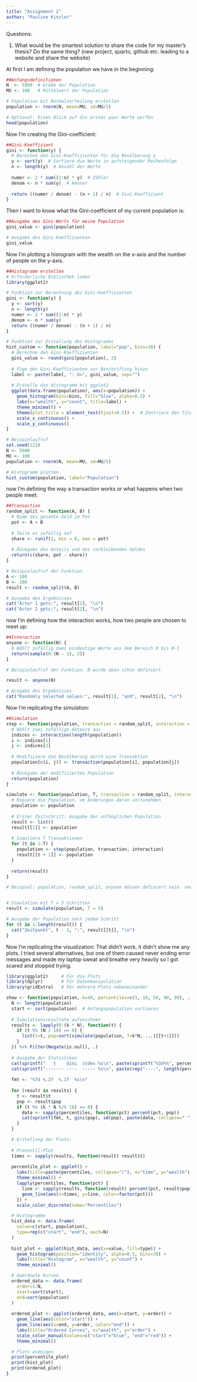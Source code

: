 ```yaml
---
title: "Assignment 2"
author: "Pauline Kinzler"
---
```


Questions:

1.  What would be the smartest solution to share the code for my master’s thesis? Do the same thing? (new project, quarto, github etc. leading to a website and share the website)

At first I am defining the population we have in the beginning:

```r
##Anfangsdefinitionen
N  <- 5000  # Größe der Population
MU <- 100   # Mittelwert der Population

# Population mit Normalverteilung erstellen
population <- rnorm(N, mean=MU, sd=MU/5)

# Optional: Einen Blick auf die ersten paar Werte werfen
head(population)
```

Now I'm creating the Gini-coefficient:

```r
##Gini-Koeffizient
gini <- function(y) {
  # Berechne den Gini-Koeffizienten für die Bevölkerung y
  y <- sort(y)  # Sortiere die Werte in aufsteigender Reihenfolge
  n <- length(y)  # Anzahl der Werte
  
  numer <- 2 * sum((1:n) * y)  # Zähler
  denom <- n * sum(y)  # Nenner
  
  return ((numer / denom) - (n + 1) / n)  # Gini-Koeffizient
}
```

Then I want to know what the Gini-coefficient of my current population is:

```r
##Ausgabe des Gini-Werts für meine Population
gini_value <- gini(population)

# Ausgabe des Gini-Koeffizienten
gini_value
```

Now I'm plotting a histogram with the wealth on the x-axis and the number of people on the y-axis.

```r
##Histogramm erstellen
# Erforderliche Bibliothek laden
library(ggplot2)

# Funktion zur Berechnung des Gini-Koeffizienten
gini <- function(y) {
  y <- sort(y)
  n <- length(y)
  numer <- 2 * sum((1:n) * y)
  denom <- n * sum(y)
  return ((numer / denom) - (n + 1) / n)
}

# Funktion zur Erstellung des Histogramms
hist_custom <- function(population, label="pop", bins=30) {
  # Berechne den Gini-Koeffizienten
  gini_value <- round(gini(population), 2)
  
  # Füge den Gini-Koeffizienten zur Beschriftung hinzu
  label <- paste(label, ": G=", gini_value, sep="")
  
  # Erstelle das Histogramm mit ggplot2
  ggplot(data.frame(population), aes(x=population)) +
    geom_histogram(bins=bins, fill="blue", alpha=0.5) +
    labs(x="wealth", y="count", title=label) +
    theme_minimal() +
    theme(plot.title = element_text(hjust=0.5)) +  # Zentriere den Titel
    scale_x_continuous() +
    scale_y_continuous()
}

# Beispielaufruf
set.seed(123)
N <- 5000
MU <- 100
population <- rnorm(N, mean=MU, sd=MU/5)

# Histogramm plotten
hist_custom(population, label="Population")

```

now I'm defining the way a transaction works or what happens when two people meet:

```r
##Transaction
random_split <- function(A, B) {
  # Nimm das gesamte Geld im Pot
  pot <- A + B
  
  # Teile es zufällig auf
  share <- runif(1, min = 0, max = pot)
  
  # Rückgabe des Anteils und des verbleibenden Geldes
  return(c(share, pot - share))
}

# Beispielaufruf der Funktion
A <- 100
B <- 200
result <- random_split(A, B)

# Ausgabe des Ergebnisses
cat("Actor 1 gets:", result[1], "\n")
cat("Actor 2 gets:", result[2], "\n")
```

now I'm defining how the interaction works, how two people are chosen to meet up:

```r
##Interaction
anyone <- function(N) {
  # Wählt zufällig zwei eindeutige Werte aus dem Bereich 0 bis N-1
  return(sample(0:(N - 1), 2))
}

# Beispielaufruf der Funktion. N wurde oben schon definiert

result <- anyone(N)

# Ausgabe des Ergebnisses
cat("Randomly selected values:", result[1], "and", result[2], "\n")
```

Now I'm replicating the simulation:

```r
##Simulation
step <- function(population, transaction = random_split, interaction = anyone) {
  # Wählt zwei zufällige Akteure aus
  indices <- interaction(length(population))
  i <- indices[1]
  j <- indices[2]
  
  # Modifiziere die Bevölkerung durch eine Transaktion
  population[c(i, j)] <- transaction(population[i], population[j])
  
  # Rückgabe der modifizierten Population
  return(population)
}

```

```r
simulate <- function(population, T, transaction = random_split, interaction = anyone) {
  # Kopiere die Population, um Änderungen daran vorzunehmen
  population <- population
  
  # Erster Zeitschritt: Ausgabe der anfänglichen Population
  result <- list()
  result[[1]] <- population
  
  # Simuliere T Transaktionen
  for (t in 1:T) {
    population <- step(population, transaction, interaction)
    result[[t + 1]] <- population
  }
  
  return(result)
}

```

```r
# Beispiel: population, random_split, anyone müssen definiert sein. und N und population auch


# Simulation mit T = 5 Schritten
result <- simulate(population, T = 5)

# Ausgabe der Population nach jedem Schritt
for (t in 1:length(result)) {
  cat("Zeitpunkt", t - 1, ":", result[[t]], "\n")
}

```

Now I'm replicating the visualization: That didn't work, it didn't show me any plots. I tried several alternatives, but one of them caused never ending error messages and made my laptop sweat and breathe very heavily so I got scared and stopped trying.

```r
library(ggplot2)     # Für die Plots
library(dplyr)       # Für Datenmanipulation
library(gridExtra)   # Für mehrere Plots nebeneinander

show <- function(population, k=40, percentiles=c(1, 10, 50, 90, 99), ...) {
  N <- length(population)
  start <- sort(population)  # Anfangspopulation sortieren
  
  # Simulationsresultate aufzeichnen
  results <- lapply(0:(k * N), function(t) {
    if (t %% (N / 10) == 0) {
      list(t=t, pop=sort(simulate(population, T=k*N, ...)[[t+1]]))
    }
  }) %>% Filter(Negate(is.null), .)
  
  # Ausgabe der Statistiken
  cat(sprintf("   t    Gini  stdev %s\n", paste(sprintf("%3d%%", percentiles), collapse=" ")))
  cat(sprintf("------- ----  ----- %s\n", paste(rep("----", length(percentiles)), collapse=" ")))
  
  fmt <- "%7d %.2f  %.1f  %s\n"
  
  for (result in results) {
    t <- result$t
    pop <- result$pop
    if (t %% (k * N %/% 10) == 0) {
      data <- sapply(percentiles, function(pct) percent(pct, pop))
      cat(sprintf(fmt, t, gini(pop), sd(pop), paste(data, collapse=" ")))
    }
  }

  # Erstellung der Plots:
  
  # Prozentil-Plot
  times <- sapply(results, function(result) result$t)
  
  percentile_plot <- ggplot() +
    labs(title=paste(percentiles, collapse="/"), x="time", y="wealth") +
    theme_minimal() +
    lapply(percentiles, function(pct) {
      line <- sapply(results, function(result) percent(pct, result$pop))
      geom_line(aes(x=times, y=line, color=factor(pct)))
    }) +
    scale_color_discrete(name="Percentiles")

  # Histogramme
  hist_data <- data.frame(
    value=c(start, population),
    type=rep(c("start", "end"), each=N)
  )
  
  hist_plot <- ggplot(hist_data, aes(x=value, fill=type)) +
    geom_histogram(position="identity", alpha=0.5, bins=30) +
    labs(title="Histogram", x="wealth", y="count") +
    theme_minimal()

  # Geordnete Kurven
  ordered_data <- data.frame(
    order=1:N,
    start=sort(start),
    end=sort(population)
  )
  
  ordered_plot <- ggplot(ordered_data, aes(x=start, y=order)) +
    geom_line(aes(color="start")) +
    geom_line(aes(x=end, y=order, color="end")) +
    labs(title="Ordered Curves", x="wealth", y="order") +
    scale_color_manual(values=c("start"="blue", "end"="red")) +
    theme_minimal()

  # Plots anzeigen
  print(percentile_plot)
  print(hist_plot)
  print(ordered_plot)
}

```

